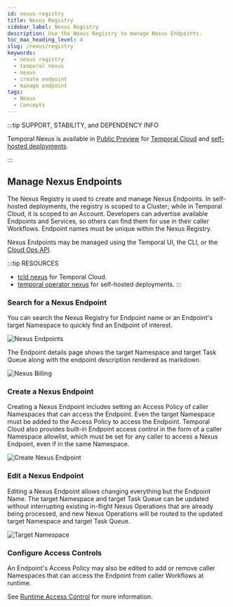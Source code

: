 ```yaml
---
id: nexus-registry
title: Nexus Registry
sidebar_label: Nexus Registry
description: Use the Nexus Registry to manage Nexus Endpoints.
toc_max_heading_level: 4
slug: /nexus/registry
keywords:
  - nexus registry
  - temporal nexus
  - nexus
  - create endpoint
  - manage endpoint
tags:
  - Nexus
  - Concepts
---
```


:::tip SUPPORT, STABILITY, and DEPENDENCY INFO

Temporal Nexus is available in [Public Preview](/evaluate/development-production-features/release-stages#public-preview) for [Temporal Cloud](/cloud/nexus) and [self-hosted deployments](/production-deployment/self-hosted-guide/nexus).

:::

## Manage Nexus Endpoints

The Nexus Registry is used to create and manage Nexus Endpoints.
In self-hosted deployments, the registry is scoped to a Cluster; while in Temporal Cloud, it is scoped to an Account.
Developers can advertise available Endpoints and Services, so others can find them for use in their caller Workflows.
Endpoint names must be unique within the Nexus Registry.

Nexus Endpoints may be managed using the Temporal UI, the CLI, or the [Cloud Ops API](/ops).

:::tip RESOURCES
- [tcld nexus](/cloud/tcld/nexus) for Temporal Cloud.
- [temporal operator nexus](/cli/operator#nexus) for self-hosted deployments.
:::

### Search for a Nexus Endpoint


You can search the Nexus Registry for Endpoint name or an Endpoint's target Namespace to quickly find an Endpoint of interest.

![Nexus Endpoints](/img/nexus/nexus-endpoints-ss.png)

The Endpoint details page shows the target Namespace and target Task Queue along with the endpoint description rendered as markdown.

![Nexus Billing](/img/nexus/nexus-billing-ss.png)

### Create a Nexus Endpoint

Creating a Nexus Endpoint includes setting an Access Policy of caller Namespaces that can access the Endpoint.
Even the target Namespace must be added to the Access Policy to access the Endpoint.
Temporal Cloud also provides built-in Endpoint access control in the form of a caller Namespace allowlist, which must be set for any caller to access a Nexus Endpoint, even if in the same Namespace.


![Create Nexus Endpoint](/img/nexus/create-nexus-endpoint-ss.png)

### Edit a Nexus Endpoint

Editing a Nexus Endpoint allows changing everything but the Endpoint Name.
The target Namespace and target Task Queue can be updated without interrupting existing in-flight Nexus Operations that are already being processed, and new Nexus Operations will be routed to the updated target Namespace and target Task Queue.

![Target Namespace](/img/nexus/target-namespace-ss.png)

### Configure Access Controls

An Endpoint's Access Policy may also be edited to add or remove caller Namespaces that can access the Endpoint from caller Workflows at runtime.

See [Runtime Access Control](/nexus/security#runtime-access-control) for more information.